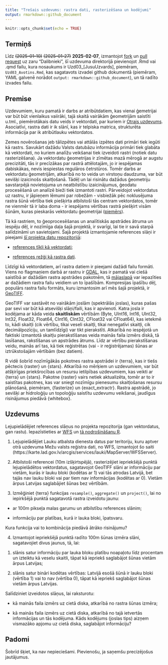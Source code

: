 ```yaml
---
title: "Trešais uzdevums: rastra dati, rasterizēšana un kodējumi"
output: rmarkdown::github_document
---
```


```r
knitr::opts_chunk$set(echo = TRUE)
```


## Termiņš

Līdz ~~(2025-01-10)~~ ~~(2025-01-27)~~ **2025-02-07**, izmantojot 
[fork](https://docs.github.com/en/pull-requests/collaborating-with-pull-requests/working-with-forks/fork-a-repo) 
un [pull request](https://docs.github.com/en/pull-requests/collaborating-with-pull-requests/proposing-changes-to-your-work-with-pull-requests/creating-a-pull-request-from-a-fork) uz zaru "Dalibnieki", 
šī uzdevuma direktorijā pievienojot .Rmd vai .qmd failu, kura nosaukums ir 
Uzd03_[JusuUzvards], piemēram, `Uzd03_Avotins.Rmd`, kas sagatavots izvadei github 
dokumentā (piemēram, YAML galvenē norādot `output: rmarkdown::github_document`), 
un tā radīto izvades failu.

## Premise

Uzdevumiem, kuru pamatā ir darbs ar atribūtdatiem, kas vienai ģemetrijai var būt 
būt vienlaikus vaiirāki, tajā skaitā vairākām ģeometrijām saistīti u.tml., piemērotākais 
datu veids ir vektordati, par kuriem ir [Otrais uzdevums](./Uzd02/Uzdevums02.md). 
Asociatīvi, rastra dati ir ik slānī, kas ir telpiska matrica, strukturēta 
informācija par ik atribūtlauku vektordatos. 

Zemes novērošanas jeb tālizpētes vai attālās izpētes dati primāri tiek iegūti kā rastrs. 
Savukārt dažādu Valsts datubāzu informācija primāri tiek glabāta kā vektordati, no kuriem 
analīžu veikšanai tiek izveidoti rastri (notiek datu rasterizēšana). Ja vektordatu 
ģeometrijas ir zīmētas mazā mērogā ar augstu precizitāti, tās ir precīzākas par rastrā 
attēlotajām, jo ir iespējamas dabiskākas, nevis iespiestas regulāros četrstūros. 
Tomēr darbs ar vektordatu ģeometrijām, atkarībā no to veida un virstoņu daudzuma, var 
būt sevišķi izaicinošs skaitļošanā. Tādēļ un lai risinātu dažādus ģeometriju savstarpējā 
novietojuma un neatbilstību izaicinājumus, ģeodatu procesēšanā un analīzē bieži tiek 
izmantoti rastri. Pārveidojot vektordatus uz rastru, ir jāpieņem lēmumi par 
robežām - visbiežāk pēc noklusējuma rastra šūnā vērtība tiek piešķirta atbilstoši 
tās centram vektordatos, tomēr ne vienmēr tā ir laba doma - ir iespējams vērtības rastrā 
piešķirt visām šūnām, kuras pieskarās vektordatu ģeometrijai 
([piemērs](https://r.geocompx.org/raster-vector#rasterization)).

Tā kā rastriem, to ģeoprocesēšanas un analītiskās apstrādes ātruma un iespēju dēļ, ir 
nozīmīga daļa šajā projektā, ir svarīgi, lai tie ir savā starpā salīdzināmi un savietojami. 
Šajā projektā izmantojamie references slāņi ir pieejami 
[šī projekta datu repozitorijā](https://zenodo.org/communities/hiqbiodiv/records?q=&l=list&p=1&s=10&sort=newest):

- [references tīkli kā vektordati](https://zenodo.org/records/14277114);

- [references režģi kā rastra dati](https://zenodo.org/records/14497070).

Līdzīgi kā vektordatiem, arī rastra datiem ir pieejami dažādi failu formāti. Viens 
no flagmaņiem darbā ar rastru ir [GDAL](https://gdal.org/en/stable/index.html), 
kas ir pamatā vai ciešā saistībā ar dažādām rastra apstrādes 
pakotnēm, tā [mājaslapā](https://gdal.org/en/stable/drivers/raster/index.html) 
var iepazīties ar dažādiem rastra failu veidiem un to īpašībām. Kompresijas īpašību dēļ, 
populārs rastra failu formāts, kuru izmantosim arī mēs šajā projektā, ir 
[GeoTIFF](https://gdal.org/en/stable/drivers/raster/gtiff.html#raster-gtiff). 

GeoTIFF var sastāvēt no vairākām joslām (spektrālās joslas), kuras pašas par sevi 
var būt kā atsevišķi slāņi/faili, kas ir apvienoti. Katra josla ir kodējama ar kāda
veida **skaitliskām** vērtībām (Byte, UInt16, Int16, UInt32, Int32, Float32, Float64, CInt16, CInt32, 
CFloat32 vai CFloat64), kas ietekmē to, kādi skaitļi (cik vērtību, tikai veseli skaitļi, tikai nenegatīvi skaitļi, 
cik decimālpozīciju, un tamlīdzīgi) var tikt pierakstīti. Atkarībā no 
iespējotā un faktiski izmantotā skaitļu pierakstīšanas veida mainās faila izmērs 
diskā, tā lasīšanas, rakstīšanas un apstrādes ātrums. Līdz ar vērtību 
pierakstīšanas veidu, mainās arī tas, kā tiek reģistrētas (vai - ir reģistrējamas) šūnas 
ar iztrūkstošajām vērtībām (bez datiem). 

R vidē šobrīd nozīmīgākās pokotnes rastra apstrādei ir {terra}, kas ir tiešs pēctecis 
{raster} un {stars}. Atkarībā no mērķiem un uzdevumiem, var būt atšķirīgas priekšrocības 
un resursu ietilpības uzdevumiem, kas veikti ar {terra} un {stars}. Pakotne {raster} vairs 
netiek aktualizēta, tomēr ar to ir saistītas pakotnes, kas var sniegt nozīmīgu pienesumu 
skaitļošanas resursu plānošanā, piemēram, {fasterize} un {exact_extractr}. Rastra apstrādē, 
jo sevišķi ar hidroloģiju un topoloģiju saistītu uzdevumu veikšanai, jaudīgus risinājumus 
piedāvā {whitebox}.

## Uzdevums

Lejupielādējiet references slāņus no projekta repozitorija (gan vektordatus, gan rastu). 
Iepazīstieties ar [WFS](https://docs.geoserver.org/main/en/user/services/wfs/reference.html) un [tā nodrošināšanu R](https://tutorials.inbo.be/tutorials/spatial_wfs_services/).

1. Lejupielādējiet Lauku atbalsta dienesta datus par teritoriju, kuru aptver otrā 
uzdevuma Mežu valsts reģistra dati, no WFS, izmantojot šo saiti 
(https://karte.lad.gov.lv/arcgis/services/lauki/MapServer/WFSServer). 

2. Atbilstoši referencei (10m izšķirtspējā), rasterizējiet iepriekšējā punktā 
lejupielādētos vektordatus, sagatavojot GeoTIFF slāni ar informāciju par vietām, 
kurās ir lauku bloki (kodētas ar 1) vai tās atrodas Latvijā, bet tajās nav lauku 
bloki vai par tiem nav informācijas (kodētas ar 0). Vietām ārpus Latvijas saglabājiet 
šūnas bez vērtībām.

3. Izmēģiniet {terra} funkcijas `resample()`, `aggregate()` un `project()`, lai no 
iepirkšējā punktā sagatavotā rastra izveidotu jaunu: 

- ar 100m pikseļa malas garumu un atbilstību references slānim;

- informāciju par platības, kurā ir lauka bloki, īpatsvaru. 

Kura funkcija vai to kombinācija piedāvā ātrāko risinājumu?

4. Izmantojot iepriekšējā punktā radīto 100m šūnas izmēra slāni, sagatavojiet divus 
jaunus, tā, lai:

1) slānis satur informāciju par lauka bloku platību noapaļotu līdz procentam un 
izteiktu kā veselu skaitli, tāpat kā iepriekš saglabājot šūnas vietām 
ārpus Latvijas;

2) slānis satur bināri kodētas vērtības: Latvijā esošā šūnā ir lauku 
bloki (vērtība 1) vai to nav (vērtība 0), tāpat kā iepriekš saglabājot šūnas vietām 
ārpus Latvijas.

Salīdziniet izveidotos slāņus, lai raksturotu:

- kā mainās faila izmērs uz cietā diska, atkarībā no rastra šūnas izmēra;

- kā mainās faila izmērs uz cietā diska, atkarībā no tajā ietvertās informācijas 
un tās kodējuma. Kāds kodējums (joslas tips) aizņem vismazāko apjomu uz cietā diska, 
saglabājot informāciju?


## Padomi

Šobrīd šķiet, ka nav nepieciešami. Pievienošu, ja saņemšu precizējošus 
jautājumus.